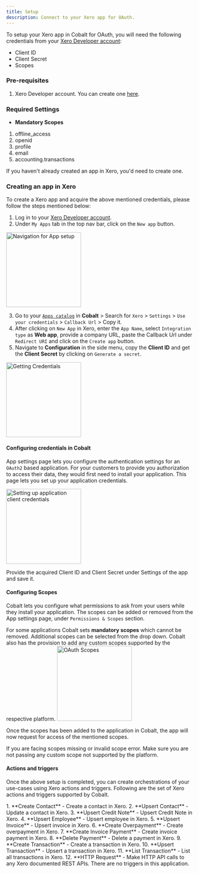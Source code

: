 ```yaml
---
title: Setup
description: Connect to your Xero app for OAuth.
---
```

To setup your Xero app in Cobalt for OAuth, you will need the following credentials from your [Xero Developer account](https://developer.xero.com/app/manage):
- Client ID
- Client Secret
- Scopes

### Pre-requisites

1. Xero Developer account. You can create one [here](https://www.xero.com/signup/developers/).

### Required Settings

* **Mandatory Scopes** 
1. offline_access
2. openid
3. profile
4. email
5. accounting.transactions

<Info>If you haven't already created an app in Xero, you'd need to create one.</Info>

### Creating an app in Xero

To create a Xero app and acquire the above mentioned credentials, please follow the steps mentioned below:

1. Log in to your [Xero Developer account](https://developer.xero.com/app/manage).
2. Under `My Apps` tab in the top nav bar, click on the  `New app` button.
<img height="200" src="/images/Xero/xero_navigation.png" alt="Navigation for App setup"/>

3. Go to your [`Apps catalog`](https://app.gocobalt.io/apps) in **Cobalt** > Search for `Xero` > `Settings` > `Use your credentials` > `Callback Url` >  Copy it.
4. After clicking on `New App` in Xero, enter the `App Name`, select `Integration type` as **Web app**, provide a company URL, paste the Callback Url under `Redirect URI` and click on the `Create app` button.
5. Navigate to **Configuration** in the side menu, copy the **Client ID** and get the **Client Secret** by clicking on `Generate a secret`.
<img height="200" src="/images/Xero/xero_credentials.png" alt="Getting Credentials"/>

#### Configuring credentials in Cobalt
App settings page lets you configure the authentication settings for an `OAuth2` based application. For your customers to provide you authorization to access their data,
they would first need to install your application. This page lets you set up your application credentials.

<img height="200" src="/images/Xero/xero_cobalt.png" alt="Setting up application client credentials"/>

Provide the acquired Client ID and Client Secret under Settings of the app and save it.

#### Configuring Scopes
Cobalt lets you configure what permissions to ask from your users while they install your application. The scopes can be added or removed from the App settings page, under `Permissions & Scopes`
section. 

For some applications Cobalt sets **mandatory scopes** which cannot be removed. Additional scopes can be selected from the drop down. Cobalt also has the provision to add any 
custom scopes supported by the respective platform.
<img height="200" src="/images/Xero/xero_scopes.png" alt="OAuth Scopes"/>

Once the scopes has been added to the application in Cobalt, the app will now request for access of the mentioned scopes.

<Warning>
If you are facing scopes missing or invalid scope error. Make sure you are not passing any custom scope not supported by the platform.
</Warning>

#### Actions and triggers
Once the above setup is completed, you can create orchestrations of your use-cases using Xero actions and triggers. Following are the set of Xero actions and triggers
supported by Cobalt.

<Tabs>
  <Tab title="Actions">
  <AccordionGroup>
  <Accordion title="Contact">
     1. **Create Contact** - Create a contact in Xero.
     2. **Upsert Contact** - Update a contact in Xero.
    </Accordion>
    <Accordion title="Credit Note">
     3. **Upsert Credit Note** - Upsert Credit Note in Xero.
    </Accordion>
    <Accordion title="Employee">
     4. **Upsert Employee** - Upsert employee in Xero.
    </Accordion>
    <Accordion title="Invoice">
     5. **Upsert Invoice** - Upsert invoice in Xero.
    </Accordion>
     <Accordion title="Payment">
     6. **Create Overpayment** - Create overpayment in Xero.
     7. **Create Invoice Payment** - Create invoice payment in Xero.
     8. **Delete Payment** - Delete a payment in Xero.
      </Accordion>    
     <Accordion title="Transaction">
     9. **Create Transaction** - Create a transaction in Xero.
     10. **Upsert Transaction** - Upsert a transaction in Xero.
     11. **List Transaction** - List all transactions in Xero.
      </Accordion>
     <Accordion title="Others">
     12. **HTTP Request** - Make HTTP API calls to any Xero documented REST APIs.
      </Accordion>
    </AccordionGroup>
  </Tab>
  
  <Tab title="Triggers">
        There are no triggers in this application.
  </Tab>
</Tabs>


